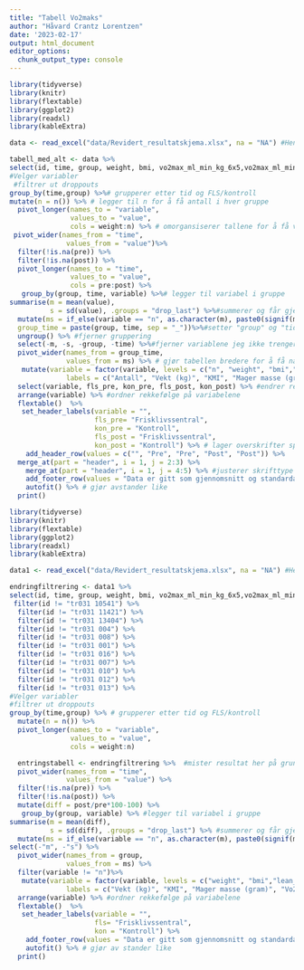 ```yaml
---
title: "Tabell Vo2maks"
author: "Håvard Crantz Lorentzen"
date: '2023-02-17'
output: html_document
editor_options: 
  chunk_output_type: console
---
```


```r
library(tidyverse)
library(knitr)
library(flextable)
library(ggplot2)
library(readxl)
library(kableExtra)

data <- read_excel("data/Revidert_resultatskjema.xlsx", na = "NA") #Henter data

tabell_med_alt <- data %>%
select(id, time, group, weight, bmi, vo2max_ml_min_kg_6x5,vo2max_ml_min_6x5, lean_mass,hf_max, rer_max_30sek, bfmax_30sek, Ve_L_min_max_30sek,time_to_exhaustion, borg_end,lac, `arbec_%_maksHF`,`arbec_%_o2max`,arbec_mean_o2,arbec_vo2_ml_min, arbec_RER, arbec_HF, one_rm_newton,one_rm_watt,pmax_left,pmax_right,fmax_left,fmax_right, chair_stand_test)%>%
#Velger variabler
 #filtrer ut droppouts
group_by(time,group) %>%# grupperer etter tid og FLS/kontroll
mutate(n = n()) %>% # legger til n for å få antall i hver gruppe
  pivot_longer(names_to = "variable", 
               values_to = "value", 
               cols = weight:n) %>% # omorgansiserer tallene for å få verdier nedover
 pivot_wider(names_from = "time",
              values_from = "value")%>%
  filter(!is.na(pre)) %>%
  filter(!is.na(post)) %>%
  pivot_longer(names_to = "time", 
               values_to = "value",
               cols = pre:post) %>%
   group_by(group, time, variable) %>%# legger til variabel i gruppe
summarise(m = mean(value),
          s = sd(value), .groups = "drop_last") %>%#summerer og får gjennomsnitt og standartdavik på de ulike variablene 
  mutate(ms = if_else(variable == "n", as.character(m), paste0(signif(m, 3),  " (", signif(s, 3), ")")), # setter gjennomsnitt og standardavvik (i parentes) sammen og justerer antall desimaler
  group_time = paste(group, time, sep = "_"))%>%#setter "group" og "tid" sammen
  ungroup() %>% #fjerner gruppering
  select(-m, -s, -group, -time) %>%#fjerner variablene jeg ikke trenger lenger
  pivot_wider(names_from = group_time, 
              values_from = ms) %>% # gjør tabellen bredere for å få navn på variabel ved siden av tall
   mutate(variable = factor(variable, levels = c("n", "weight", "bmi","lean_mass", "vo2max_ml_min_kg_6x5", "vo2max_ml_min_6x5", "rer_max_30sek", "bfmax_30sek", "Ve_L/min_max_30sek", "hf_max", "o2_puls (ml)", "time_to_exhaustion", "borg_end", "lac", "arbec_mean_o2", "arbec_vo2_ml_min", "arbec_%_o2max", "arbec_RER", "arbec_HF", "arbec_%_maksHF", "one_rm_newton", "one_rm_watt", "pmax_left", "pmax_right", "fmax_left", "fmax_right", "chair_stand_test"), 
              labels = c("Antall", "Vekt (kg)", "KMI", "Mager masse (gram)", "Vo2maks (ml/min/kg)","Vo2maks (ml/min)", "RERmaks", "PFmaks", "VEmaks (L/min)", "HFmaks", "Vo2puls (ml)", "tid til utmatterese (s)", "BORGmaks", "LAKTATmaks (mmol/L)", "Arbeidsøkonomisk Vo2(ml/min/kg)", "Arbeidsøkonomisk Vo2(ml/min)", "Arbeidsøkonomisk prosent av Vo2maks", "Arbeidsøkonomisk RER", "Arbeidsøkonomisk HF", "Arbeidsøkonomisk prosent av maksHF", "1RM i beinpress (Nm)", "1RM i beinpress (watt)", "Maks effekt venstre bein (watt)", "Maks effekt høyre bein (watt)", "Maks kraft venstre bein (N)", "Maks kraft høgre bein (N)", "Chair stand test"))) %>% # ordner rekkefølge og norske navn
  select(variable, fls_pre, kon_pre, fls_post, kon_post) %>% #endrer rekkefølge på gruppene
  arrange(variable) %>% #ordner rekkefølge på variabelene 
  flextable()  %>%
   set_header_labels(variable = "",
                     fls_pre= "Frisklivssentral", 
                     kon_pre = "Kontroll",
                     fls_post = "Frisklivssentral", 
                     kon_post = "Kontroll") %>% # lager overskrifter spesifisert for hver kollonne 
    add_header_row(values = c("", "Pre", "Pre", "Post", "Post")) %>%
  merge_at(part = "header", i = 1, j = 2:3) %>%
    merge_at(part = "header", i = 1, j = 4:5) %>% #justerer skrifttype
    add_footer_row(values = "Data er gitt som gjennomsnitt og standardavvik.", colwidths = 5) %>% #legger til fornote
    autofit() %>% # gjør avstander like
  print()
```

```r
library(tidyverse)
library(knitr)
library(flextable)
library(ggplot2)
library(readxl)
library(kableExtra)

data1 <- read_excel("data/Revidert_resultatskjema.xlsx", na = "NA") #Henter data

endringfiltrering <- data1 %>%
select(id, time, group, weight, bmi, vo2max_ml_min_kg_6x5,vo2max_ml_min_6x5, lean_mass,hf_max, rer_max_30sek, bfmax_30sek, Ve_L_min_max_30sek,time_to_exhaustion, borg_end,lac, `arbec_%_maksHF`,`arbec_%_o2max`,arbec_mean_o2,arbec_vo2_ml_min, arbec_RER, arbec_HF, one_rm_newton,one_rm_watt,pmax_left,pmax_right,fmax_left,fmax_right, chair_stand_test) %>%
 filter(id != "tr031 10541") %>%
  filter(id != "tr031 11421") %>%
  filter(id != "tr031 13404") %>%
  filter(id != "tr031 004") %>%
  filter(id != "tr031 008") %>%
  filter(id != "tr031 001") %>%
  filter(id != "tr031 016") %>%
  filter(id != "tr031 007") %>%
  filter(id != "tr031 010") %>%
  filter(id != "tr031 012") %>%
  filter(id != "tr031 013") %>%
#Velger variabler
#filtrer ut droppouts
group_by(time,group) %>% # grupperer etter tid og FLS/kontroll 
  mutate(n = n()) %>%
  pivot_longer(names_to = "variable", 
               values_to = "value", 
               cols = weight:n)

  entringstabell <- endringfiltrering %>%  #mister resultat her på grunn av fjerning av NA
  pivot_wider(names_from = "time",
              values_from = "value") %>%
  filter(!is.na(pre)) %>%
  filter(!is.na(post)) %>% 
  mutate(diff = post/pre*100-100) %>%
   group_by(group, variable) %>% #legger til variabel i gruppe
summarise(m = mean(diff),
          s = sd(diff), .groups = "drop_last") %>% #summerer og får gjennomsnitt ogstandartdavik på de ulike variablene 
  mutate(ms = if_else(variable == "n", as.character(m), paste0(signif(m, 3),  " (", signif(s, 3), ")"))) %>%
select(-"m", -"s") %>%
  pivot_wider(names_from = group,
              values_from = ms) %>%
  filter(variable != "n")%>%
   mutate(variable = factor(variable, levels = c("weight", "bmi","lean_mass", "vo2max_ml_min_kg_6x5", "vo2max_ml_min_6x5", "rer_max_30sek", "bfmax_30sek", "Ve_L/min_max_30sek", "hf_max", "o2_puls (ml)", "time_to_exhaustion", "borg_end", "lac", "arbec_mean_o2", "arbec_vo2_ml_min", "arbec_%_o2max", "arbec_RER", "arbec_HF", "arbec_%_maksHF", "one_rm_newton", "one_rm_watt", "pmax_left", "pmax_right", "fmax_left", "fmax_right","chair_stand_test"), 
              labels = c("Vekt (kg)", "KMI", "Mager masse (gram)", "Vo2maks (ml/min/kg)","Vo2maks (ml/min)", "RERmaks", "PFmaks", "VEmaks (L/min)", "HFmaks", "Vo2puls (ml)", "tid til utmatterese (s)", "BORGmaks", "LAKTATmaks (mmol/L)", "Arbeidsøkonomisk Vo2(ml/min/kg)", "Arbeidsøkonomisk Vo2(ml/min)", "Arbeidsøkonomisk prosent av Vo2maks", "Arbeidsøkonomisk RER", "Arbeidsøkonomisk HF", "Arbeidsøkonomisk prosent av maksHF", "1RM i beinpress (Nm)", "1RM i beinpress (watt)", "Maks effekt venstre bein (watt)", "Maks effekt høyre bein (watt)", "Maks kraft venstre bein (N)", "Maks kraft høgre bein (N)", "Chair stand test"))) %>% # ordner rekkefølge og norske navn
  arrange(variable) %>% #ordner rekkefølge på variabelene 
  flextable()  %>%
   set_header_labels(variable = "",
                     fls= "Frisklivssentral", 
                     kon = "Kontroll") %>% 
    add_footer_row(values = "Data er gitt som gjennomsnitt og standardavvik.", colwidths = 3) %>% #legger til fornote
    autofit() %>% # gjør av stander like
  print()


```


